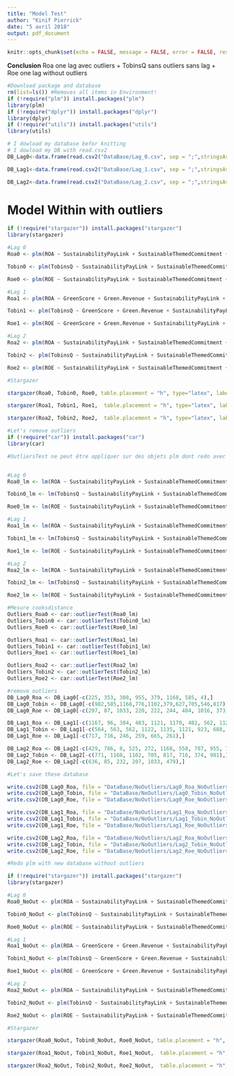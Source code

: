 ```yaml
---
title: "Model Test"
author: "Kinif Pierrick"
date: "5 avril 2018"
output: pdf_document
---
```


```r
knitr::opts_chunk$set(echo = FALSE, message = FALSE, error = FALSE, results = 'asis')
```

**Conclusion** Roa one lag avec outliers + TobinsQ sans outliers sans lag + Roe one lag without outliers


```r
#Download package and database
rm(list=ls()) #Removes all items in Environment!
if (!require("plm")) install.packages("plm")
library(plm)
if (!require("dplyr")) install.packages("dplyr")
library(dplyr)
if (!require("utils")) install.packages("utils")
library(utils)

# I dowload my database befor knitting
# I dowload my DB with read.csv2
DB_Lag0<-data.frame(read.csv2("DataBase/Lag_0.csv", sep = ";",stringsAsFactors=FALSE, header = TRUE ))

DB_Lag1<-data.frame(read.csv2("DataBase/Lag_1.csv", sep = ";",stringsAsFactors=FALSE, header = TRUE ))

DB_Lag2<-data.frame(read.csv2("DataBase/Lag_2.csv", sep = ";",stringsAsFactors=FALSE, header = TRUE ))

```


# Model Within with outliers

```r
if (!require("stargazer")) install.packages("stargazer")
library(stargazer)

#Lag 0
Roa0 <- plm(ROA ~ SustainabilityPayLink + SustainableThemedCommitment + AuditScore + EnergyProductivity + CarbonProductivity + WaterProductivity + WasteProductivity + Leverage + NetMargin + FirmSize + Industry , model = "within", data = DB_Lag0, index = c("Companies", "YearFinancialIndicator"))

Tobin0 <- plm(TobinsQ ~ SustainabilityPayLink + SustainableThemedCommitment + AuditScore + EnergyProductivity + CarbonProductivity + WaterProductivity + WasteProductivity + Leverage + NetMargin + FirmSize + Industry , model = "within", data = DB_Lag0, index = c("Companies", "YearFinancialIndicator"))

Roe0 <- plm(ROE ~ SustainabilityPayLink + SustainableThemedCommitment + AuditScore + EnergyProductivity + CarbonProductivity + WaterProductivity + WasteProductivity + Leverage + NetMargin + FirmSize + Industry , model = "within", data = DB_Lag0, index = c("Companies", "YearFinancialIndicator"))

#Lag 1
Roa1 <- plm(ROA ~ GreenScore + Green.Revenue + SustainabilityPayLink + SustainableThemedCommitment + AuditScore + EnergyProductivity + CarbonProductivity + WaterProductivity + WasteProductivity + Leverage + NetMargin + FirmSize + Industry , model = "within", data = DB_Lag1, index = c("Companies", "YearFinancialIndicator"))

Tobin1 <- plm(TobinsQ ~ GreenScore + Green.Revenue + SustainabilityPayLink + SustainableThemedCommitment + AuditScore + EnergyProductivity + CarbonProductivity + WaterProductivity + WasteProductivity + Leverage + NetMargin + FirmSize + Industry , model = "within", data = DB_Lag1, index = c("Companies", "YearFinancialIndicator"))

Roe1 <- plm(ROE ~ GreenScore + Green.Revenue + SustainabilityPayLink + SustainableThemedCommitment + AuditScore + EnergyProductivity + CarbonProductivity + WaterProductivity + WasteProductivity + Leverage + NetMargin + FirmSize + Industry , model = "within", data = DB_Lag1, index = c("Companies", "YearFinancialIndicator"))

#Lag 2
Roa2 <- plm(ROA ~ SustainabilityPayLink + SustainableThemedCommitment + AuditScore + EnergyProductivity + CarbonProductivity + WaterProductivity + WasteProductivity + Leverage + NetMargin + FirmSize + Industry , model = "within", data = DB_Lag2, index = c("Companies", "YearFinancialIndicator"))

Tobin2 <- plm(TobinsQ ~ SustainabilityPayLink + SustainableThemedCommitment + AuditScore + EnergyProductivity + CarbonProductivity + WaterProductivity + WasteProductivity + Leverage + NetMargin + FirmSize + Industry , model = "within", data = DB_Lag2, index = c("Companies", "YearFinancialIndicator"))

Roe2 <- plm(ROE ~ SustainabilityPayLink + SustainableThemedCommitment + AuditScore + EnergyProductivity + CarbonProductivity + WaterProductivity + WasteProductivity + Leverage + NetMargin + FirmSize + Industry , model = "within", data = DB_Lag2, index = c("Companies", "YearFinancialIndicator"))

#Stargazer

stargazer(Roa0, Tobin0, Roe0, table.placement = "h", type="latex", label = "ZeroLag", title = "Within Model without lag", header = FALSE)

stargazer(Roa1, Tobin1, Roe1,  table.placement = "h", type="latex", label = "OneLag", title = "Within Model with one lag", header = FALSE)

stargazer(Roa2, Tobin2, Roe2,  table.placement = "h", type="latex", label = "TwoLag", title = "Within Model with two lag", header = FALSE)

```


```r
#Let's remove outliers
if (!require("car")) install.packages("car")
library(car)

#OutliersTest ne peut être appliquer sur des objets plm dont redo avec lm


#Lag 0
Roa0_lm <- lm(ROA ~ SustainabilityPayLink + SustainableThemedCommitment + AuditScore + EnergyProductivity + CarbonProductivity + WaterProductivity + WasteProductivity + Leverage + NetMargin + FirmSize + Industry, data = DB_Lag0)

Tobin0_lm <- lm(TobinsQ ~ SustainabilityPayLink + SustainableThemedCommitment + AuditScore + EnergyProductivity + CarbonProductivity + WaterProductivity + WasteProductivity + Leverage + NetMargin + FirmSize + Industry , data = DB_Lag0)

Roe0_lm <- lm(ROE ~ SustainabilityPayLink + SustainableThemedCommitment + AuditScore + EnergyProductivity + CarbonProductivity + WaterProductivity + WasteProductivity + Leverage + NetMargin + FirmSize + Industry , data = DB_Lag0)

#Lag 1
Roa1_lm <- lm(ROA ~ SustainabilityPayLink + SustainableThemedCommitment + AuditScore + EnergyProductivity + CarbonProductivity + WaterProductivity + WasteProductivity + Leverage + NetMargin + FirmSize + Industry , data = DB_Lag1)

Tobin1_lm <- lm(TobinsQ ~ SustainabilityPayLink + SustainableThemedCommitment + AuditScore + EnergyProductivity + CarbonProductivity + WaterProductivity + WasteProductivity + Leverage + NetMargin + FirmSize + Industry , data = DB_Lag1)

Roe1_lm <- lm(ROE ~ SustainabilityPayLink + SustainableThemedCommitment + AuditScore + EnergyProductivity + CarbonProductivity + WaterProductivity + WasteProductivity + Leverage + NetMargin + FirmSize + Industry , data = DB_Lag1)

#Lag 2
Roa2_lm <- lm(ROA ~ SustainabilityPayLink + SustainableThemedCommitment + AuditScore + EnergyProductivity + CarbonProductivity + WaterProductivity + WasteProductivity + Leverage + NetMargin + FirmSize + Industry , data = DB_Lag2)

Tobin2_lm <- lm(TobinsQ ~ SustainabilityPayLink + SustainableThemedCommitment + AuditScore + EnergyProductivity + CarbonProductivity + WaterProductivity + WasteProductivity + Leverage + NetMargin + FirmSize + Industry , data = DB_Lag2)

Roe2_lm <- lm(ROE ~ SustainabilityPayLink + SustainableThemedCommitment + AuditScore + EnergyProductivity + CarbonProductivity + WaterProductivity + WasteProductivity + Leverage + NetMargin + FirmSize + Industry, data = DB_Lag2)

#Mesure cooksdistance
Outliers_Roa0 <- car::outlierTest(Roa0_lm)
Outliers_Tobin0 <- car::outlierTest(Tobin0_lm)
Outliers_Roe0 <- car::outlierTest(Roe0_lm)

Outliers_Roa1 <- car::outlierTest(Roa1_lm)
Outliers_Tobin1 <- car::outlierTest(Tobin1_lm)
Outliers_Roe1 <- car::outlierTest(Roe1_lm)

Outliers_Roa2 <- car::outlierTest(Roa2_lm)
Outliers_Tobin2 <- car::outlierTest(Tobin2_lm)
Outliers_Roe2 <- car::outlierTest(Roe2_lm)

#remove outliers
DB_Lag0_Roa <- DB_Lag0[-c(225, 353, 308, 955, 379, 1168, 585, 4),]
DB_Lag0_Tobin <- DB_Lag0[-c(982,585,1168,776,1102,379,627,705,546,817),]
DB_Lag0_Roe <- DB_Lag0[-c(297, 87, 1033, 220, 222, 244, 484, 1016, 373, 881),]

DB_Lag1_Roa <- DB_Lag1[-c(1167, 96, 384, 483, 1121, 1170, 482, 562, 1122),]
DB_Lag1_Tobin <- DB_Lag1[-c(564, 563, 562, 1122, 1135, 1121, 923, 688, 924),]
DB_Lag1_Roe <- DB_Lag1[-c(717, 716, 246, 259, 665, 261),]

DB_Lag2_Roa <- DB_Lag2[-c(429, 786, 8, 525, 272, 1168, 558, 787, 955, 771),]
DB_Lag2_Tobin <- DB_Lag2[-c(771, 1168, 1102, 705, 817, 716, 374, 981),]
DB_Lag2_Roe <- DB_Lag2[-c(636, 85, 232, 207, 1033, 479),]

#Let's save these database

write.csv2(DB_Lag0_Roa, file = "DataBase/NoOutliers/Lag0_Roa_NoOutliers.csv")
write.csv2(DB_Lag0_Tobin, file = "DataBase/NoOutliers/Lag0_Tobin_NoOutliers.csv")
write.csv2(DB_Lag0_Roe, file = "DataBase/NoOutliers/Lag0_Roe_NoOutliers.csv")

write.csv2(DB_Lag1_Roa, file = "DataBase/NoOutliers/Lag1_Roa_NoOutliers.csv")
write.csv2(DB_Lag1_Tobin, file = "DataBase/NoOutliers/Lag1_Tobin_NoOutliers.csv")
write.csv2(DB_Lag1_Roe, file = "DataBase/NoOutliers/Lag1_Roe_NoOutliers.csv")

write.csv2(DB_Lag2_Roa, file = "DataBase/NoOutliers/Lag2_Roa_NoOutliers.csv")
write.csv2(DB_Lag2_Tobin, file = "DataBase/NoOutliers/Lag2_Tobin_NoOutliers.csv")
write.csv2(DB_Lag2_Roe, file = "DataBase/NoOutliers/Lag2_Roe_NoOutliers.csv")

```

```r
#Redo plm with new database without outliers

if (!require("stargazer")) install.packages("stargazer")
library(stargazer)

#Lag 0
Roa0_NoOut <- plm(ROA ~ SustainabilityPayLink + SustainableThemedCommitment + AuditScore + EnergyProductivity + CarbonProductivity + WaterProductivity + WasteProductivity + Leverage + NetMargin + FirmSize + Industry , model = "within", data = DB_Lag0_Roa, index = c("Companies", "YearFinancialIndicator"))

Tobin0_NoOut <- plm(TobinsQ ~ SustainabilityPayLink + SustainableThemedCommitment + AuditScore + EnergyProductivity + CarbonProductivity + WaterProductivity + WasteProductivity + Leverage + NetMargin + FirmSize + Industry , model = "within", data = DB_Lag0_Tobin, index = c("Companies", "YearFinancialIndicator"))

Roe0_NoOut <- plm(ROE ~ SustainabilityPayLink + SustainableThemedCommitment + AuditScore + EnergyProductivity + CarbonProductivity + WaterProductivity + WasteProductivity + Leverage + NetMargin + FirmSize + Industry , model = "within", data = DB_Lag0_Roe, index = c("Companies", "YearFinancialIndicator"))

#Lag 1
Roa1_NoOut <- plm(ROA ~ GreenScore + Green.Revenue + SustainabilityPayLink + SustainableThemedCommitment + AuditScore + EnergyProductivity + CarbonProductivity + WaterProductivity + WasteProductivity + Leverage + NetMargin + FirmSize + Industry , model = "within", data = DB_Lag1_Roa, index = c("Companies", "YearFinancialIndicator"))

Tobin1_NoOut <- plm(TobinsQ ~ GreenScore + Green.Revenue + SustainabilityPayLink + SustainableThemedCommitment + AuditScore + EnergyProductivity + CarbonProductivity + WaterProductivity + WasteProductivity + Leverage + NetMargin + FirmSize + Industry , model = "within", data = DB_Lag1_Tobin, index = c("Companies", "YearFinancialIndicator"))

Roe1_NoOut <- plm(ROE ~ GreenScore + Green.Revenue + SustainabilityPayLink + SustainableThemedCommitment + AuditScore + EnergyProductivity + CarbonProductivity + WaterProductivity + WasteProductivity + Leverage + NetMargin + FirmSize + Industry , model = "within", data = DB_Lag1_Roe, index = c("Companies", "YearFinancialIndicator"))

#Lag 2
Roa2_NoOut <- plm(ROA ~ SustainabilityPayLink + SustainableThemedCommitment + AuditScore + EnergyProductivity + CarbonProductivity + WaterProductivity + WasteProductivity + Leverage + NetMargin + FirmSize + Industry , model = "within", data = DB_Lag2_Roa, index = c("Companies", "YearFinancialIndicator"))

Tobin2_NoOut <- plm(TobinsQ ~ SustainabilityPayLink + SustainableThemedCommitment + AuditScore + EnergyProductivity + CarbonProductivity + WaterProductivity + WasteProductivity + Leverage + NetMargin + FirmSize + Industry , model = "within", data = DB_Lag2_Tobin, index = c("Companies", "YearFinancialIndicator"))

Roe2_NoOut <- plm(ROE ~ SustainabilityPayLink + SustainableThemedCommitment + AuditScore + EnergyProductivity + CarbonProductivity + WaterProductivity + WasteProductivity + Leverage + NetMargin + FirmSize + Industry , model = "within", data = DB_Lag2_Roe, index = c("Companies", "YearFinancialIndicator"))

#Stargazer

stargazer(Roa0_NoOut, Tobin0_NoOut, Roe0_NoOut, table.placement = "h", type="latex", label = "ZeroLag_NoOut", title = "Within Model withoutla without outliers", header = FALSE)

stargazer(Roa1_NoOut, Tobin1_NoOut, Roe1_NoOut,  table.placement = "h", type="latex", label = "OneLag_NoOut", title = "Within Model with one lag without outliers", header = FALSE)

stargazer(Roa2_NoOut, Tobin2_NoOut, Roe2_NoOut,  table.placement = "h", type="latex", label = "TwoLag_NoOut", title = "Within Model with two lag without outliers", header = FALSE)
```

